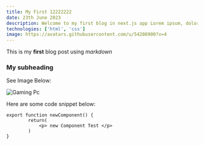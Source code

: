 ---
title: My First 12222222
date: 23th June 2023
description: Welcome to my first blog in next.js app Lorem ipsum, dolor sit amet consectetur adipisicing elit. Nostrum commodi tempora, laudantium laboriosam saepe vel quam dignissimos illum velit. Quod aliquam cumque tenetur, officia nostrum assumenda rerum temporibus, ullam quaerat, optio architecto modi saepe enim aliquid reiciendis. Laudantium, aut omnis temporibus eaque repellendus, velit quidem, iste quis recusandae placeat vero!
technologies: ['html', 'css']
image: https://avatars.githubusercontent.com/u/54208900?v=4
---
This is my **first** blog post using *markdown*

### My subheading

See Image Below:

![Gaming Pc](/img/gamingpc.jpg)


Here are some code snippet below:

```javascrit
export function newComponent() {
        return(
            <p> new Component Test </p>
        )
}

```